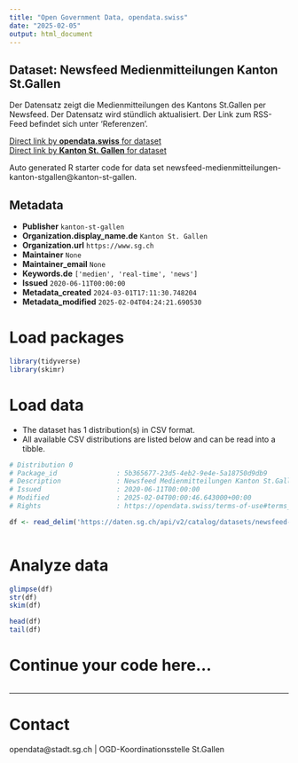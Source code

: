 ```yaml
---
title: "Open Government Data, opendata.swiss"
date: "2025-02-05"
output: html_document
---
```


## Dataset: Newsfeed Medienmitteilungen Kanton St.Gallen

Der Datensatz zeigt die Medienmitteilungen des Kantons St.Gallen per Newsfeed. Der Datensatz wird stündlich aktualisiert. Der Link zum RSS-Feed befindet sich unter 'Referenzen'.

[Direct link by **opendata.swiss** for dataset](https://opendata.swiss/de/dataset/newsfeed-medienmitteilungen-kanton-st-gallen)<br>
[Direct link by **Kanton St. Gallen** for dataset](https://daten.sg.ch/explore/dataset/newsfeed-medienmitteilungen-kanton-stgallen/)

Auto generated R starter code for data set newsfeed-medienmitteilungen-kanton-stgallen@kanton-st-gallen.

## Metadata

- **Publisher** `kanton-st-gallen`
- **Organization.display_name.de** `Kanton St. Gallen`
- **Organization.url** `https://www.sg.ch`
- **Maintainer** `None`
- **Maintainer_email** `None`
- **Keywords.de** `['medien', 'real-time', 'news']`
- **Issued** `2020-06-11T00:00:00`
- **Metadata_created** `2024-03-01T17:11:30.748204`
- **Metadata_modified** `2025-02-04T04:24:21.690530`


# Load packages

```r

library(tidyverse)
library(skimr)

```

# Load data

-   The dataset has 1 distribution(s) in CSV format.
-   All available CSV distributions are listed below and can be read into a tibble.

```r

# Distribution 0
# Package_id               : 5b365677-23d5-4eb2-9e4e-5a18750d9db9
# Description              : Newsfeed Medienmitteilungen Kanton St.Gallen (csv)
# Issued                   : 2020-06-11T00:00:00
# Modified                 : 2025-02-04T00:00:46.643000+00:00
# Rights                   : https://opendata.swiss/terms-of-use#terms_by

df <- read_delim('https://daten.sg.ch/api/v2/catalog/datasets/newsfeed-medienmitteilungen-kanton-stgallen/exports/csv?use_labels=true')



```

# Analyze data

```r

glimpse(df)
str(df)
skim(df)

head(df)
tail(df)

```

# Continue your code here...

```r

```

------------------------------------------------------------------------

# Contact

opendata@stadt.sg.ch | OGD-Koordinationsstelle St.Gallen
